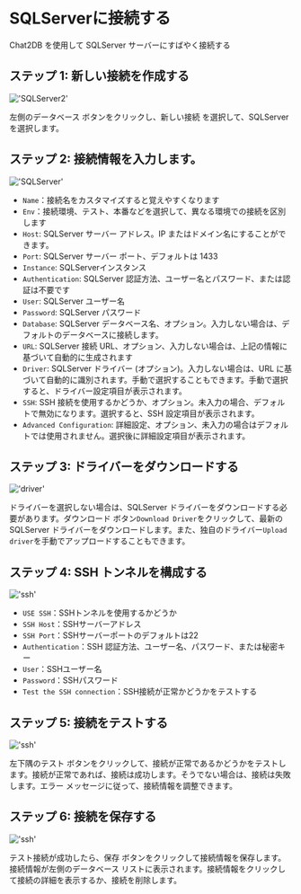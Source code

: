 # SQLServerに接続する

Chat2DB を使用して SQLServer サーバーにすばやく接続する

## ステップ 1: 新しい接続を作成する

!['SQLServer2'](/image/connection/SQLServer2.png)

左側のデータベース ボタンをクリックし、新しい接続 を選択して、SQLServer を選択します。


## ステップ 2: 接続情報を入力します。

!['SQLServer'](/image/connection/SQLServer.png)

- `Name`：接続名をカスタマイズすると覚えやすくなります
- `Env`：接続環境、テスト、本番などを選択して、異なる環境での接続を区別します
- `Host`: SQLServer サーバー アドレス。IP またはドメイン名にすることができます。
- `Port`: SQLServer サーバー ポート、デフォルトは 1433
- `Instance`: SQLServerインスタンス
- `Authentication`: SQLServer 認証方法、ユーザー名とパスワード、または認証は不要です
- `User`: SQLServer ユーザー名
- `Password`: SQLServer パスワード
- `Database`: SQLServer データベース名、オプション。入力しない場合は、デフォルトのデータベースに接続します。
- `URL`: SQLServer 接続 URL、オプション、入力しない場合は、上記の情報に基づいて自動的に生成されます
- `Driver`: SQLServer ドライバー (オプション)。入力しない場合は、URL に基づいて自動的に識別されます。手動で選択することもできます。手動で選択すると、ドライバー設定項目が表示されます。
- `SSH`: SSH 接続を使用するかどうか、オプション。未入力の場合、デフォルトで無効になります。選択すると、SSH 設定項目が表示されます。
- `Advanced Configuration`: 詳細設定、オプション、未入力の場合はデフォルトでは使用されません。選択後に詳細設定項目が表示されます。

## ステップ 3: ドライバーをダウンロードする

!['driver'](/image/connection/driver.png)

ドライバーを選択しない場合は、SQLServer ドライバーをダウンロードする必要があります。ダウンロード ボタン`Download Driver`をクリックして、最新の SQLServer ドライバーをダウンロードします。また、独自のドライバー`Upload driver`を手動でアップロードすることもできます。

## ステップ 4: SSH トンネルを構成する

!['ssh'](/image/connection/ssh.png)
- `USE SSH`：SSHトンネルを使用するかどうか
- `SSH Host`：SSHサーバーアドレス
- `SSH Port`：SSHサーバーポートのデフォルトは22
- `Authentication`：SSH 認証方法、ユーザー名、パスワード、または秘密キー
- `User`：SSHユーザー名
- `Password`：SSHパスワード
- `Test the SSH connection`：SSH接続が正常かどうかをテストする

## ステップ 5: 接続をテストする

!['ssh'](/image/connection/test.png)

左下隅のテスト ボタンをクリックして、接続が正常であるかどうかをテストします。接続が正常であれば、接続は成功します。そうでない場合は、接続は失敗します。エラー メッセージに従って、接続情報を調整できます。

## ステップ 6: 接続を保存する
!['ssh'](/image/connection/test.png)

テスト接続が成功したら、保存 ボタンをクリックして接続情報を保存します。接続情報が左側のデータベース リストに表示されます。接続情報をクリックして接続の詳細を表示するか、接続を削除します。

